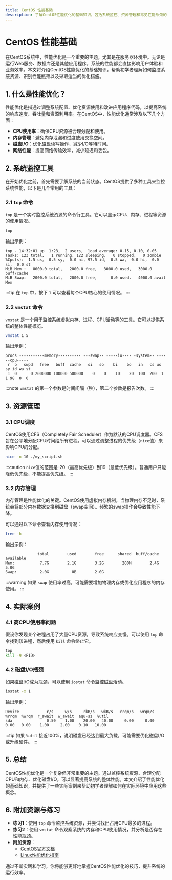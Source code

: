 ```yaml
---
title: CentOS 性能基础
description: 了解CentOS性能优化的基础知识，包括系统监控、资源管理和常见性能瓶颈的识别与解决。
---
```


# CentOS 性能基础

在CentOS系统中，性能优化是一个重要的主题，尤其是在服务器环境中。无论是运行Web服务、数据库还是其他应用程序，系统的性能都会直接影响用户体验和业务效率。本文将介绍CentOS性能优化的基础知识，帮助初学者理解如何监控系统资源、识别性能瓶颈以及采取适当的优化措施。

## 1. 什么是性能优化？

性能优化是指通过调整系统配置、优化资源使用和改进应用程序代码，以提高系统的响应速度、吞吐量和资源利用率。在CentOS中，性能优化通常涉及以下几个方面：

- **CPU使用率**：确保CPU资源被合理分配和使用。
- **内存管理**：避免内存泄漏和过度使用交换空间。
- **磁盘I/O**：优化磁盘读写操作，减少I/O等待时间。
- **网络性能**：提高网络传输效率，减少延迟和丢包。

## 2. 系统监控工具

在开始优化之前，首先需要了解系统的当前状态。CentOS提供了多种工具来监控系统性能，以下是几个常用的工具：

### 2.1 `top` 命令

`top` 是一个实时监控系统资源的命令行工具。它可以显示CPU、内存、进程等资源的使用情况。

```bash
top
```

输出示例：

```
top - 14:32:01 up  1:23,  2 users,  load average: 0.15, 0.10, 0.05
Tasks: 123 total,   1 running, 122 sleeping,   0 stopped,   0 zombie
%Cpu(s):  1.5 us,  0.5 sy,  0.0 ni, 97.5 id,  0.5 wa,  0.0 hi,  0.0 si,  0.0 st
MiB Mem :   8000.0 total,   2000.0 free,   3000.0 used,   3000.0 buff/cache
MiB Swap:   2000.0 total,   2000.0 free,      0.0 used.   4000.0 avail Mem
```

:::tip
在 `top` 中，按下 `1` 可以查看每个CPU核心的使用情况。
:::

### 2.2 `vmstat` 命令

`vmstat` 是一个用于监控系统虚拟内存、进程、CPU活动等的工具。它可以提供系统的整体性能概览。

```bash
vmstat 1 5
```

输出示例：

```
procs -----------memory---------- ---swap-- -----io---- -system-- ------cpu-----
 r  b   swpd   free   buff  cache   si   so    bi    bo   in   cs us sy id wa st
 1  0      0 2000000 100000 500000    0    0    10    20  100  200  1  1 98  0  0
```

:::note
`vmstat` 的第一个参数是时间间隔（秒），第二个参数是报告次数。
:::

## 3. 资源管理

### 3.1 CPU调度

CentOS使用CFS（Completely Fair Scheduler）作为默认的CPU调度器。CFS旨在公平地分配CPU时间给所有进程。可以通过调整进程的优先级（`nice`值）来影响CPU的分配。

```bash
nice -n 10 ./my_script.sh
```

:::caution
`nice`值的范围是-20（最高优先级）到19（最低优先级）。普通用户只能降低优先级，不能提高优先级。
:::

### 3.2 内存管理

内存管理是性能优化的关键。CentOS使用虚拟内存机制，当物理内存不足时，系统会将部分内存数据交换到磁盘（swap空间）。频繁的swap操作会导致性能下降。

可以通过以下命令查看内存使用情况：

```bash
free -h
```

输出示例：

```
              total        used        free      shared  buff/cache   available
Mem:           7.7G        2.1G        3.2G        200M        2.4G        5.0G
Swap:          2.0G          0B        2.0G
```

:::warning
如果 `swap` 使用率过高，可能需要增加物理内存或优化应用程序的内存使用。
:::

## 4. 实际案例

### 4.1 高CPU使用率问题

假设你发现某个进程占用了大量CPU资源，导致系统响应变慢。可以使用 `top` 命令找到该进程，然后使用 `kill` 命令终止它。

```bash
top
kill -9 <PID>
```

### 4.2 磁盘I/O瓶颈

如果磁盘I/O成为瓶颈，可以使用 `iostat` 命令监控磁盘活动。

```bash
iostat -x 1
```

输出示例：

```
Device            r/s     w/s     rkB/s   wkB/s   rrqm/s   wrqm/s  %rrqm  %wrqm  r_await  w_await  aqu-sz  %util
sda               0.50    1.00    20.00   40.00     0.00     0.00   0.00   0.00    1.00     2.00    0.10   10.00
```

:::tip
如果 `%util` 接近100%，说明磁盘已经达到最大负载，可能需要优化磁盘I/O或升级硬件。
:::

## 5. 总结

CentOS性能优化是一个复杂但非常重要的主题。通过监控系统资源、合理分配CPU和内存、优化磁盘I/O，可以显著提高系统的整体性能。本文介绍了性能优化的基础知识，并提供了一些实际案例来帮助初学者理解如何在实际环境中应用这些概念。

## 6. 附加资源与练习

- **练习1**：使用 `top` 命令监控系统资源，并尝试找出占用CPU最多的进程。
- **练习2**：使用 `vmstat` 命令观察系统的内存和CPU使用情况，并分析是否存在性能瓶颈。
- **附加资源**：
  - [CentOS官方文档](https://www.centos.org/docs/)
  - [Linux性能优化指南](https://www.brendangregg.com/linuxperf.html)

通过不断实践和学习，你将能够更好地掌握CentOS性能优化的技巧，提升系统的运行效率。